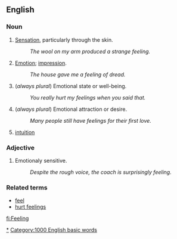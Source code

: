 ==English==<!-- -->

===Noun===
# [[Sense|Sensation]], particularly through the skin.
#: ''The wool on my arm produced a strange feeling.''
# [[Emotion]]; [[impression]].
#: ''The house gave me a feeling of dread.''
# (''always plural'') Emotional state or well-being.
#: ''You really hurt my feelings when you said that.''
# (''always plural'') Emotional attraction or desire.
#: ''Many people still have feelings for their first love.''
# [[intuition]]

===Adjective===
# Emotionaly sensitive.
#: ''Despite the rough voice, the coach is surprisingly feeling.''

===Related terms===
*[[feel]]
*[[hurt feelings]]

[[Category:Feelings|*]]
[[Category:1000 English basic words]]

[[fi:Feeling]]